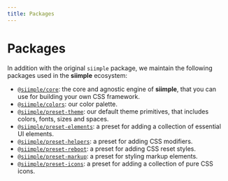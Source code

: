 ```yaml
---
title: Packages
---
```


# Packages

In addition with the original `siimple` package, we maintain the following packages used in the **siimple** ecosystem:

- [`@siimple/core`](/packages/core): the core and agnostic engine of **siimple**, that you can use for building your own CSS framework.
- [`@siimple/colors`](/packages/colors): our color palette.
- [`@siimple/preset-theme`](/packages/theme): our default theme primitives, that includes colors, fonts, sizes and spaces.
- [`@siimple/preset-elements`](/packages/elements): a preset for adding a collection of essential UI elements.
- [`@siimple/preset-helpers`](/packages/helpers): a preset for adding CSS modifiers.
- [`@siimple/preset-reboot`](/packages/reboot): a preset for adding CSS reset styles.
- [`@siimple/preset-markup`](/packages/markup): a preset for styling markup elements.
- [`@siimple/preset-icons`](/packages/icons): a preset for adding a collection of pure CSS icons.

